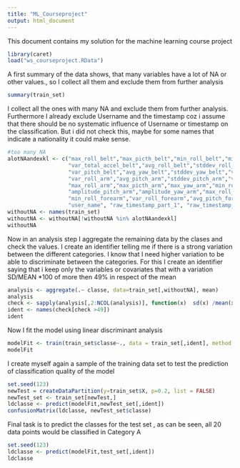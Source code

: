 ```yaml
---
title: "ML_Courseproject"
output: html_document
---
```


This document contains my solution for the machine learning course project
```r
library(caret)
load("ws_courseproject.RData")
```

A first summary of the data shows, that many variables have a lot of NA or other values., so I collect all them and exclude them from further analysis

```r
summary(train_set)
```

I collect all the ones with many NA and exclude them from further analysis. Furthermore I already exclude Username and the timestamp coz i assume that there should be no systematic influence of Username or timestamp on the classification. But i did not check this, maybe for some names that indicate a nationality it could make sense.


```r
#too many NA
alotNAandexkl <- c("max_roll_belt","max_picth_belt","min_roll_belt","min_pitch_belt","amplitude_roll_belt","amplitude_pitch_belt",
                   "var_total_accel_belt","avg_roll_belt","stddev_roll_belt","var_roll_belt","avg_pitch_belt","stddev_pitch_belt",
                   "var_pitch_belt","avg_yaw_belt","stddev_yaw_belt","var_yaw_belt","total_accel_arm","avg_roll_arm","stddev_roll_arm",
                   "var_roll_arm","avg_pitch_arm","stddev_pitch_arm","var_pitch_arm","avg_yaw_arm","stddev_yaw_arm","var_yaw_arm",
                   "max_roll_arm","max_picth_arm","max_yaw_arm","min_roll_arm","min_pitch_arm","min_yaw_arm","amplitude_roll_arm",
                   "amplitude_pitch_arm","amplitude_yaw_arm","max_roll_dumbbell", "var_accel_dumbbell","avg_roll_dumbbell","var_roll_dumbbell",
                   "min_roll_forearm","var_roll_forearm","avg_pitch_forearm","avg_yaw_forearm", "gyros_forearm_z",
                   "user_name", "raw_timestamp_part_1", "raw_timestamp_part_2","cvtd_timestamp")
withoutNA <- names(train_set)
withoutNA <- withoutNA[!withoutNA %in% alotNAandexkl]
withoutNA
```


Now in an analysis step I aggregate the remaining data by the clases and check the values. I create an identifier telling me if there is a strong
variation between the different categories. I know that I need higher variation to be able to discriminate between the categories.
For this I create an identifier saying that i keep only the variables or covariates that with a variation SD/MEAN *100 of more then 49% in respect of the mean 

```r
analysis <- aggregate(.~ classe, data=train_set[,withoutNA], mean)
analysis
check <- sapply(analysis[,2:NCOL(analysis)], function(x)  sd(x) /mean(x)*100)
ident <- names(check[check >49])
ident
```

Now I fit the model using linear discriminant analysis

```r
modelFit <- train(train_set$classe~., data = train_set[,ident], method ="lda")
modelFit
```

I create myself again a sample of the training data set to test the prediction of classification quality of the model

```r
set.seed(123)
newTest = createDataPartition(y=train_set$X, p=0.2, list = FALSE)
newTest_set <- train_set[newTest,]
ldclasse <- predict(modelFit,newTest_set[,ident])
confusionMatrix(ldclasse, newTest_set$classe)
```



Final task is to predict the classes for the test set , as can be seen, all 20 data points would be classified in Category A
```r
set.seed(123)
ldclasse <- predict(modelFit,test_set[,ident])
ldclasse
```





